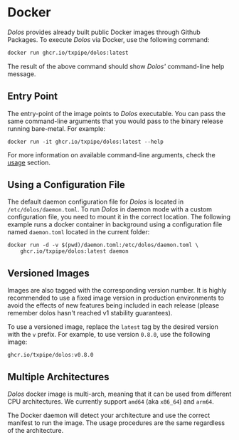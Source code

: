 # Docker

_Dolos_ provides already built public Docker images through Github Packages. To execute _Dolos_ via Docker, use the following command:

```sh
docker run ghcr.io/txpipe/dolos:latest
```

The result of the above command should show _Dolos'_ command-line help message.

## Entry Point

The entry-point of the image points to _Dolos_ executable. You can pass the same command-line arguments that you would pass to the binary release running bare-metal. For example:

```
docker run -it ghcr.io/txpipe/dolos:latest --help
```

For more information on available command-line arguments, check the [usage](../usage/index.md) section.

## Using a Configuration File

The default daemon configuration file for _Dolos_ is located in `/etc/dolos/daemon.toml`. To run _Dolos_ in daemon mode with a custom configuration file, you need to mount it in the correct location. The following example runs a docker container in background using a configuration file named `daemon.toml` located in the current folder:

```
docker run -d -v $(pwd)/daemon.toml:/etc/dolos/daemon.toml \
    ghcr.io/txpipe/dolos:latest daemon
```

## Versioned Images

Images are also tagged with the corresponding version number. It is highly recommended to use a fixed image version in production environments to avoid the effects of new features being included in each release (please remember dolos hasn't reached v1 stability guarantees).

To use a versioned image, replace the `latest` tag by the desired version with the `v` prefix. For example, to use version `0.8.0`, use the following image:

```
ghcr.io/txpipe/dolos:v0.8.0
```

## Multiple Architectures

_Dolos_ docker image is multi-arch, meaning that it can be used from different CPU architectures. We currently support `amd64` (aka `x86_64`) and `arm64`.

The Docker daemon will detect your architecture and use the correct manifest to run the image. The usage procedures are the same regardless of the architecture.
